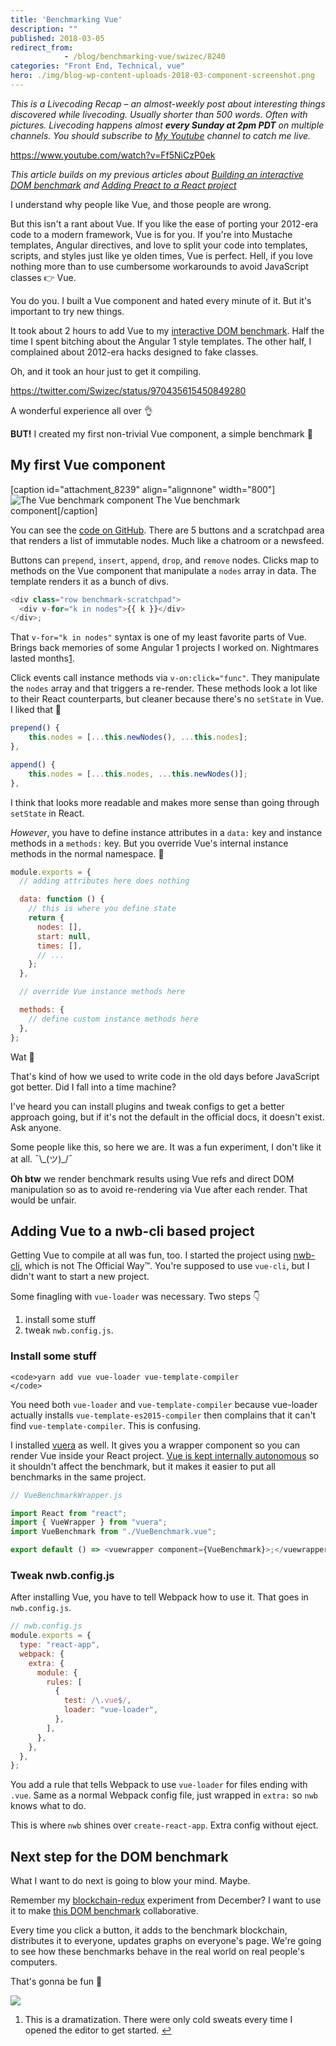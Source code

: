 ```yaml
---
title: 'Benchmarking Vue'
description: ""
published: 2018-03-05
redirect_from: 
            - /blog/benchmarking-vue/swizec/8240
categories: "Front End, Technical, vue"
hero: ./img/blog-wp-content-uploads-2018-03-component-screenshot.png
---
```

_This is a Livecoding Recap – an almost-weekly post about interesting things discovered while livecoding. Usually shorter than 500 words. Often with pictures. Livecoding happens almost **every Sunday at 2pm PDT** on multiple channels. You should subscribe to [My Youtube](https://www.youtube.com/user/TheSwizec) channel to catch me live._



https://www.youtube.com/watch?v=Ff5NiCzP0ek



_This article builds on my previous articles about [Building an interactive DOM benchmark](https://swizec.com/blog/building-interactive-dom-benchmark-preliminary-results/swizec/8219) and [Adding Preact to a React project](https://swizec.com/blog/seamlessly-render-preact-component-react-project/swizec/8224)_



I understand why people like Vue, and those people are wrong.



But this isn&#x27;t a rant about Vue. If you like the ease of porting your 2012-era code to a modern framework, Vue is for you. If you&#x27;re into Mustache templates, Angular directives, and love to split your code into templates, scripts, and styles just like ye olden times, Vue is perfect. Hell, if you love nothing more than to use cumbersome workarounds to avoid JavaScript classes 👉 Vue.



You do you. I built a Vue component and hated every minute of it. But it&#x27;s important to try new things.



It took about 2 hours to add Vue to my [interactive DOM benchmark](https://dom-benchmark.now.sh/). Half the time I spent bitching about the Angular 1 style templates. The other half, I complained about 2012-era hacks designed to fake classes.



Oh, and it took an hour just to get it compiling.



https://twitter.com/Swizec/status/970435615450849280



A wonderful experience all over 👌



**BUT!** I created my first non-trivial Vue component, a simple benchmark 🎉



## My first Vue component



\[caption id=&quot;attachment_8239&quot; align=&quot;alignnone&quot; width=&quot;800&quot;]![The Vue benchmark component](./img/blog-wp-content-uploads-2018-03-component-screenshot.png) The Vue benchmark component\[/caption]



You can see the [code on GitHub](https://github.com/Swizec/dom-benchmark/blob/master/src/benchmarks/VueBenchmark.vue). There are 5 buttons and a scratchpad area that renders a list of immutable nodes. Much like a chatroom or a newsfeed.



Buttons can `prepend`, `insert`, `append`, `drop`, and `remove` nodes. Clicks map to methods on the Vue component that manipulate a `nodes` array in data. The template renders it as a bunch of divs.



```javascript
<div class="row benchmark-scratchpad">
  <div v-for="k in nodes">{{ k }}</div>
</div>;
```



That `v-for="k in nodes"` syntax is one of my least favorite parts of Vue. Brings back memories of some Angular 1 projects I worked on. Nightmares lasted months[1](#fn1).



Click events call instance methods via `v-on:click="func"`. They manipulate the `nodes` array and that triggers a re-render. These methods look a lot like to their React counterparts, but cleaner because there&#x27;s no `setState` in Vue. I liked that 🤫



```javascript
prepend() {
    this.nodes = [...this.newNodes(), ...this.nodes];
},

append() {
    this.nodes = [...this.nodes, ...this.newNodes()];
},
```



I think that looks more readable and makes more sense than going through `setState` in React.



_However_, you have to define instance attributes in a `data:` key and instance methods in a `methods:` key. But you override Vue&#x27;s internal instance methods in the normal namespace. 🤨



```javascript
module.exports = {
  // adding attributes here does nothing

  data: function () {
    // this is where you define state
    return {
      nodes: [],
      start: null,
      times: [],
      // ...
    };
  },

  // override Vue instance methods here

  methods: {
    // define custom instance methods here
  },
};
```



Wat 🤨



That&#x27;s kind of how we used to write code in the old days before JavaScript got better. Did I fall into a time machine?



I&#x27;ve heard you can install plugins and tweak configs to get a better approach going, but if it&#x27;s not the default in the official docs, it doesn&#x27;t exist. Ask anyone.



Some people like this, so here we are. It was a fun experiment, I don&#x27;t like it at all. ¯\\\_(ツ)\_/¯



**Oh btw** we render benchmark results using Vue refs and direct DOM manipulation so as to avoid re-rendering via Vue after each render. That would be unfair.



## Adding Vue to a nwb-cli based project



Getting Vue to compile at all was fun, too. I started the project using [nwb-cli](https://github.com/insin/nwb), which is not The Official Way™. You&#x27;re supposed to use `vue-cli`, but I didn&#x27;t want to start a new project.



Some finagling with `vue-loader` was necessary. Two steps 👇



1. install some stuff
2. tweak `nwb.config.js`.



### Install some stuff



```undefined
<code>yarn add vue vue-loader vue-template-compiler
</code>
```



You need both `vue-loader` and `vue-template-compiler` because vue-loader actually installs `vue-template-es2015-compiler` then complains that it can&#x27;t find `vue-template-compiler`. This is confusing.



I installed [vuera](https://github.com/akxcv/vuera) as well. It gives you a wrapper component so you can render Vue inside your React project. [Vue is kept internally autonomous](https://github.com/akxcv/vuera/blob/master/src/wrappers/Vue.js%60) so it shouldn&#x27;t affect the benchmark, but it makes it easier to put all benchmarks in the same project.



```javascript
// VueBenchmarkWrapper.js

import React from "react";
import { VueWrapper } from "vuera";
import VueBenchmark from "./VueBenchmark.vue";

export default () => <vuewrapper component={VueBenchmark}>;</vuewrapper>;
```



### Tweak nwb.config.js



After installing Vue, you have to tell Webpack how to use it. That goes in `nwb.config.js`.



```javascript
// nwb.config.js
module.exports = {
  type: "react-app",
  webpack: {
    extra: {
      module: {
        rules: [
          {
            test: /\.vue$/,
            loader: "vue-loader",
          },
        ],
      },
    },
  },
};
```



You add a rule that tells Webpack to use `vue-loader` for files ending with `.vue`. Same as a normal Webpack config file, just wrapped in `extra:` so `nwb` knows what to do.



This is where `nwb` shines over `create-react-app`. Extra config without eject.



## Next step for the DOM benchmark



What I want to do next is going to blow your mind. Maybe.



Remember my [blockchain-redux](https://swizec.com/blog/blockchain-redux-experiment-part-2/swizec/8055) experiment from December? I want to use it to make [this DOM benchmark](https://dom-benchmark.now.sh/) collaborative.



Every time you click a button, it adds to the benchmark blockchain, distributes it to everyone, updates graphs on everyone&#x27;s page. We&#x27;re going to see how these benchmarks behave in the real world on real people&#x27;s computers.



That&#x27;s gonna be fun 🤘



![](./img/media-u0v3z2iQLxyHC-giphy.gif)



1. This is a dramatization. There were only cold sweats every time I opened the editor to get started. [↩](#ffn1)